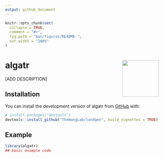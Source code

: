 ```yaml
---
output: github_document
---
```


<!-- README.md is generated from README.Rmd. Please edit that file -->

```r
knitr::opts_chunk$set(
  collapse = TRUE,
  comment = "#>",
  fig.path = "man/figures/README-",
  out.width = "100%"
)
```

# algatr <img src="man/figures/logo.png" align="right" height="120" />

<!-- badges: start -->
<!-- badges: end -->
[ADD DESCRIPTION]

## Installation

You can install the development version of algatr from [GitHub](https://github.com/) with:

``` r
# install.packages("devtools")
devtools::install_github("TheWangLab/landgen", build_vignettes = TRUE)
```

## Example


```r
library(algatr)
## basic example code
```

